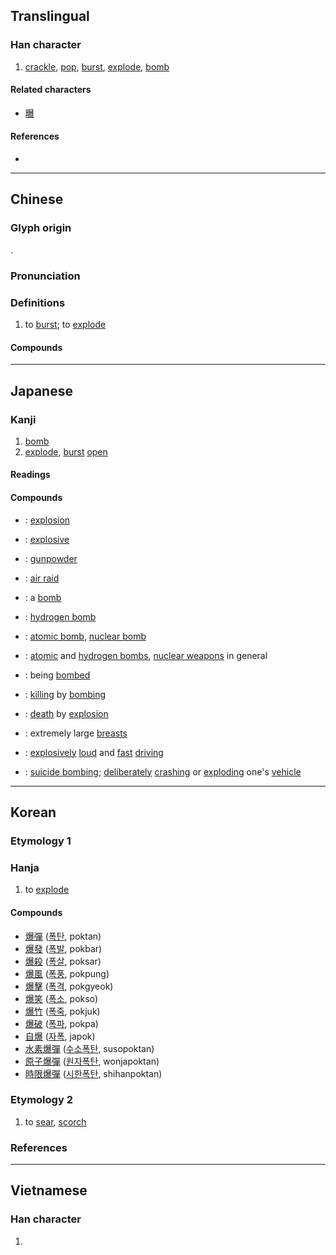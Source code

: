 {{character info/new}}
==Translingual==

===Han character===
{{Han char|rn=86|rad=火|as=15|sn=19|four=96832|canj=FATE|ids=⿰火暴}}

# [[crackle]], [[pop]], [[burst]], [[explode]], [[bomb]]

====Related characters====
* [[曝]]

====References====
* {{Han ref|kx=0686.160|dkj=19540|dj=1099.030|hdz=32245.110|uh=7206|ud=29190|bh=C37A|bd=50042}}

----

==Chinese==
{{zh-forms|alt=𤆊-second round simplified}}

===Glyph origin===
{{Han etym}}
{{Han compound|火|暴|ls=psc|c1=s|c2=p}}.

===Pronunciation===
{{zh-pron
|m=bào
|c=paau3,baau3,bok3
|h=pfs=pau
|md=
|mn=po̍k/twv:pho̍k
|mn-t=bao6/pag8
|mn-t_note=pag8 - used in {{zh-l|*爆竹}}
|w=
|mc=y
|oc=y
|cat=v
}}

===Definitions===
{{zh-hanzi}}

# to [[burst]]; to [[explode]]

====Compounds====
{{zh-der|爆炸|爆紅:to go viral (rapid sharing)|人口爆炸|冷灰爆豆|地下核爆|塞爆音|塵爆|大爆冷門|大爆滿|導爆索|引爆|放爆竹|栗爆|核子試爆|核爆|氣爆|氣爆彈|氫爆|火山爆發|火爆|爆仗|爆冷|爆冷門|爆出|爆棚|爆滿|爆炸上限|爆炸下限|爆炸性|爆炸波|爆炸物|爆燥|爆燥如雷|爆發|爆發力|爆發星|爆發音|爆破|爆破小組|爆破筒|爆竹|爆竿|爆笑|爆米花|爆肚兒|爆胎|爆裂|爆震|耗爆|起爆|音爆|高爆彈|踢爆|篤爆}}

----

==Japanese==

===Kanji===
{{ja-kanji|grade=c|rs=火15}}

# [[bomb]]
# [[explode]], [[burst]] [[open]]

====Readings====
{{ja-readings
|goon=ひょう<へう, ほく
|kanon=はく, ほう<はう
|kanyoon=ばく
|kun=は-ず, は-ぜる
}}

====Compounds====
{{der-top|Compounds}}
* {{ja-r|爆発|ばくはつ}}: [[explosion]]
* {{ja-r|爆%発%的|ばく%はつ%てき}}: [[explosive]]
* {{ja-r|爆薬|ばくやく}}: [[gunpowder]]
* {{ja-r|空爆|くうばく}}: [[air raid]]
* {{ja-r|爆弾|ばくだん}}: a [[bomb]]
* {{ja-r|水爆|すいばく}}: [[hydrogen bomb]]
* {{ja-r|原爆|げんばく}}: [[atomic bomb]], [[nuclear bomb]]
* {{ja-r|原%水%爆|げん%すい%ばく}}: [[atomic bomb|atomic]] and [[hydrogen bomb]]s, [[nuclear weapon]]s in general
* {{ja-r|被%爆|ひ%ばく}}: being [[bombed]]
* {{ja-r|爆殺|ばくさつ}}: [[killing]] by [[bombing]]
* {{ja-r|爆死|ばくし}}: [[death]] by [[explosion]]
* {{ja-r|爆乳|ばくにゅう}}: extremely large [[breast]]s
* {{ja-r|爆走|ばくそう}}: [[explosively]] [[loud]] and [[fast]] [[driving]] {{qualifier|of a car or motorbike}}
* {{ja-r|自%爆|じ%ばく}}: [[suicide bombing]]; [[deliberate]]ly [[crash]]ing or [[explode|exploding]] one's [[vehicle]]
{{der-bottom}}

----

==Korean==

===Etymology 1===

===Hanja===
{{ko-hanja/new|터지다|터질|폭}}

# to [[explode]]

====Compounds====
* [[爆彈]] ([[폭탄]], poktan)
* [[爆發]] ([[폭발]], pokbar)
* [[爆殺]] ([[폭살]], poksar)
* [[爆風]] ([[폭풍]], pokpung)
* [[爆擊]] ([[폭격]], pokgyeok)
* [[爆笑]] ([[폭소]], pokso)
* [[爆竹]] ([[폭죽]], pokjuk)
* [[爆破]] ([[폭파]], pokpa)
* [[自爆]] ([[자폭]], japok)
* [[水素爆彈]] ([[수소폭탄]], susopoktan)
* [[原子爆彈]] ([[원자폭탄]], wonjapoktan)
* [[時限爆彈]] ([[시한폭탄]], shihanpoktan)

===Etymology 2===

{{ko-hanja/new|지지다|지질|박}} 

# to [[sear]], [[scorch]] 

===References===
<references/>

----

==Vietnamese==

===Han character===
{{vi-hantu|[[bạo]], [[bạc]], [[bộc]]|rs=火15}}

# {{rfdef|vi|sort=火15}}